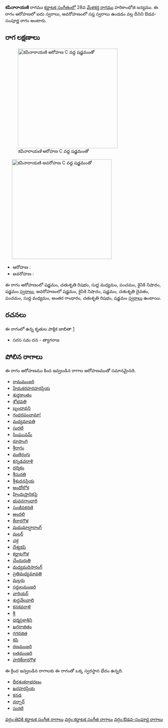 {{Infobox ragam
	| name          	= కపినారాయణి
	| synonym	    	= 
	| mela          	= 
	| chakra        	= 
	| janaka        	= 
	| type          	= ఔడవ-సంపూర్ణ
	| arohanam      	= {{svaraC|S|R2|M1|P|N2|S'}} 
	| avarohanam    	= {{svaraC|S'|N2|S|D2|P|M1|G3|R2|S}}
	| jeeva         	=
	| chhaya        	=
	| nyasa         	=
	| vishesha      	= 
	| equivalent  		= 
}}
{{కర్ణాటక సంగీత రాగాలు}}
'''కపినారాయణి''' రాగము [[కర్ణాటక సంగీతం]]లో 28వ [[మేళకర్త రాగము]] హరికాంభోజి జన్యము.  ఈ రాగం ఆరోహణలో ఐదు స్వరాలు, అవరోహణంలో సప్త స్వరాలు ఉండడం వల్ల దీనిని ఔడవ-సంపూర్ణ రాగం అంటారు.


==రాగ లక్షణాలు==
[[Image:kapinarayani_ar_kb2wiki.png|thumb|right|316px|''కపినారాయణి'' ఆరోహణ C వద్ద షడ్జమంతో]]
	[[Image:kapinarayani_av_kb2wiki.png|thumb|right|316px|''కపినారాయణి'' అవరోహణ C వద్ద షడ్జమంతో]]

* ఆరోహణ : {{svaraC|S|R2|M1|P|N2|S'}} 
* అవరోహణ : {{svaraC|S'|N2|S|D2|P|M1|G3|R2|S}}

ఈ రాగం ఆరోహణంలో షడ్జమం, చతుశృతి రిషభం, సుద్ద మధ్యమం, పంచమం, కైసికి నిషాదం, షడ్జమం [[స్వరాలు]], అవరోహణంలో షడ్జమం, కైసికి నిషాదం, షడ్జమం, చతుశృతి దైవతం, పంచమం, సుద్ద మధ్యమం, అంతర గాంధారం, చతుశృతి రిషభం, షడ్జమం [[స్వరాలు]] ఉంటాయి.

==రచనలు==
ఈ రాగంలో ఉన్న కృతుల పాక్షిక జాబితా [https://github.com/ssrihari/ragavardhini/blob/master/ragas/kritis.psv]
* సరస సమ దన - త్యాగరాజ




==పోలిన రాగాలు==
ఈ రాగం ఆరోహణము కింద ఇవ్వబడిన రాగాల ఆరోహణముతో సమానమైనది.
* [[రామమంజరి]]
* [[హేమకరహరహరప్రియ]]
* [[శుధ్ధకాంతం]]
* [[శోభవతి]]
* [[బృందావని]]
* [[గంధరపంచామా!]]
* [[మధ్యమావతి]]
* [[సురటి]]
* [[సింఘువమ్]]
* [[రూపాంగి]]
* [[శ్రీరాగం]]
* [[మణిరంగు]]
* [[కన్నడవరాళి]]
* [[దర్శికం]]
* [[శ్రీసురతి]]
* [[శ్రీశుదనప్రియ]]
* [[అంధోలోక]]
* [[హిందుస్తానికపై]]
* [[భువనగాంధారి]]
* [[సంజీవకరణి]]
* [[అందలి]]
* [[కేదారగౌళ]]
* [[మధుమాద్షారాంగ్]]
* [[మలర్]]
* [[చక్ర]]
* [[ దేశ్యకపి]]
* [[కర్ణాటగౌళ]]
* [[చేందురుతి]]
* [[మధ్యమదిసారంగ్]]
* [[ప్రతిమధ్యమావతి]]
* [[ మల్లరు]]
* [[సర్దులమంజరి]]
* [[వారియర్]]
* [[శుద్ధవేలవాలి]]
* [[కనకవరాళి]]
* [[శ్రీ]]
* [[ధర్మప్రకాశిని]]
* [[ ఖగరాజితం]]
* [[గగరజిత]]
* [[కపి]]
* [[రణమంజరి]]
* [[లతమంజరి]]
* [[హరికేదారగౌళ]]

ఈ క్రింద ఇవ్వబడిన రాగాలకు ఈ రాగంతో ఒక్క స్వరస్థాన భేదం ఉన్నది.
* [[ధీరశంకరాభరణం]]
* [[ఖరహరప్రియ]]
* [[కనడ]]
* [[దర్బార్]]
* [[సురటి]]



[[వర్గం:తెవికి కర్ణాటక సంగీత రాగాలు]]
[[వర్గం:కర్ణాటక సంగీత రాగాలు]]
[[వర్గం:ఔడవ-సంపూర్ణ రాగాలు]]